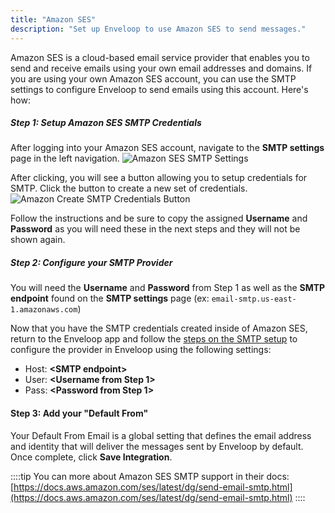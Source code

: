 ```yaml
---
title: "Amazon SES"
description: "Set up Enveloop to use Amazon SES to send messages."
---
```


Amazon SES is a cloud-based email service provider that enables you to send and receive emails using your own email addresses and domains. If you are using your own Amazon SES account, you can use the SMTP settings to configure Enveloop to send emails using this account. Here's how:

##### Step 1: Setup Amazon SES SMTP Credentials
After logging into your Amazon SES account, navigate to the **SMTP settings** page in the left navigation.
![Amazon SES SMTP Settings](/docs-images/amazon-ses-smtp-settings.png)

After clicking, you will see a button allowing you to setup credentials for SMTP. Click the button to create a new set of credentials.
![Amazon Create SMTP Credentials Button](/docs-images/amazon-ses-create-smtp-credentials-button.png)

Follow the instructions and be sure to copy the assigned **Username** and **Password** as you will need these in the next steps and they will not be shown again.

##### Step 2: Configure your SMTP Provider

You will need the **Username** and **Password** from Step 1 as well as the **SMTP endpoint** found on the **SMTP settings** page (ex: `email-smtp.us-east-1.amazonaws.com`)

Now that you have the SMTP credentials created inside of Amazon SES, return to the Enveloop app and follow the [steps on the SMTP setup](/integrations/email-integrations/smtp/adding-smtp-to-enveloop) to configure the provider in Enveloop using the following settings:

* Host: **\<SMTP endpoint>**
* User: **\<Username from Step 1>**
* Pass: **\<Password from Step 1>**

#### Step 3: Add your "Default From"

Your Default From Email is a global setting that defines the email address and identity that will deliver the messages sent by Enveloop by default. Once complete, click **Save Integration**.

::::tip
You can more about Amazon SES SMTP support in their docs:
[https://docs.aws.amazon.com/ses/latest/dg/send-email-smtp.html](https://docs.aws.amazon.com/ses/latest/dg/send-email-smtp.html)
::::
